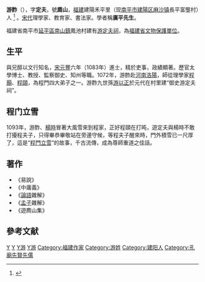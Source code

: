 '''游酢'''（{{bd|1053年||1123年}}），字'''定夫'''，號'''廌山'''，[[福建|福建]]建陽禾平里（现[[南平市|南平市]][[建陽区|建陽区]][[麻沙镇|麻沙镇]]長平富壟村）人 <ref>{{cite book|author=南平市志编纂委员会|title=南平市志(上下册)|publisher=中华书局|location=北京市|isbn=7-101-01331-7|url=http://www.fjsq.gov.cn/ShowText.asp?ToBook=3221&index=1531&|edition=第1版|accessdate=2011-06-30|date=1994年9月|archive-url=https://web.archive.org/web/20160304113740/http://www.fjsq.gov.cn/ShowText.asp?ToBook=3221&index=1531&|archive-date=2016-03-04|dead-url=yes}}</ref> 。[[宋代|宋代]]理學家、教育家、書法家。學者稱'''廣平先生'''。

福建省南平市[[延平區|延平區]][[南山鎮_(南平市)|南山鎮]]鳳池村建有[[游定夫祠|游定夫祠]]，為[[福建省文物保護單位|福建省文物保護單位]]。

==生平==
與兄醇以文行知名，[[宋代|宋]][[元丰_(北宋)|元豐]]六年（1083年）進士，精於吏事，政績顯著。歷官太學博士、教授、監察御史、知州等職。1072年，游酢赴[[河南|河南]][[洛陽|洛陽]]，師從理學家[[程顥|程顥]]、[[程頤|程頤]]，為程門四大弟子之一。游酢九世孫[[游以正|游以正]]於元代在村里建“御史游定夫祠”。

==程门立雪==
{{main|程门立雪}}
1093年，游酢、[[楊時_(宋朝)|楊時]]冒著大風雪來到程家，正好程頤在打旽，遊定夫與楊時不敢打擾程夫子，只得畢恭畢敬站在旁邊守候，等程夫子醒來時，門外積雪已一尺厚了，這是“[[程門立雪|程門立雪]]”的故事，千古流傳，成為尊師重道之佳話。

==著作==
* 《易說》
* 《中庸義》
* 《[[論語|論語]]雜解》
* 《[[孟子|孟子]]雜解》
* 《遊廌山集》

== 參考文献 ==
<references/>

[[Category:宋朝書法家|Y]]
[[Category:宋朝进士|Y]]
[[Category:中国思想家|Y游]]
[[Category:中国教育家|Y游]]
[[Category:福建作家|Category:福建作家]]
[[Category:游姓|Category:游姓]]
[[Category:建阳人|Category:建阳人]]
[[Category:孔廟先賢先儒|Category:孔廟先賢先儒]]